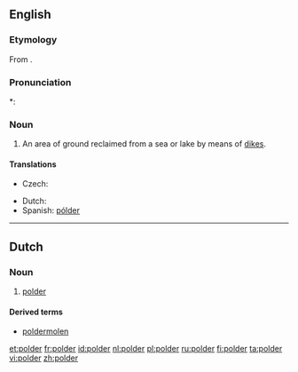 ==English==

===Etymology===
From {{etyl|nl}}.

===Pronunciation===
*: {{rhymes|əʊldə(r)}}

===Noun===
{{en-noun}}

# An area of ground reclaimed from a sea or lake by means of [[dike]]s.

====Translations====
{{trans-top|area of ground reclaimed from a sea or lake by means of dikes}}
* Czech: {{t|cs|polder|m}}
{{trans-mid}}
* Dutch: {{t|nl|polder|m}}
* Spanish: [[pólder]] {{m}}
{{trans-bottom}}

----

==Dutch==
{{wikipedia|lang=nl}}

===Noun===
{{nl-noun|m|polders|poldertje}}

# [[#English|polder]]

====Derived terms====
* [[poldermolen]]

[[et:polder]]
[[fr:polder]]
[[id:polder]]
[[nl:polder]]
[[pl:polder]]
[[ru:polder]]
[[fi:polder]]
[[ta:polder]]
[[vi:polder]]
[[zh:polder]]